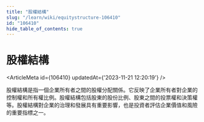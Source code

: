 ```yaml
---
title: "股權結構"
slug: "/learn/wiki/equitystructure-106410"
id: "106410"
hide_table_of_contents: true
---
```



# 股權結構

<ArticleMeta id={106410} updatedAt={'2023-11-21 12:20:19'} />
<div className='border-solid border-b border-t-0 my-4 border-[var(--ifm-color-gray-300)]' />

股權結構是指一個企業所有者之間的股權分配關係。它反映了企業所有者對企業的控制權和所有權比例。股權結構包括股東的股份比例、股東之間的投票權和決策權等。股權結構對企業的治理和發展具有重要影響，也是投資者評估企業價值和風險的重要指標之一。
